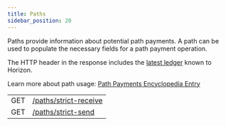 ```yaml
---
title: Paths
sidebar_position: 20
---
```



Paths provide information about potential path payments. A path can be used to populate the necessary fields for a path payment operation.

The HTTP header in the response includes the [latest ledger](../../structure/consistency.mdx) known to Horizon.

Learn more about path usage: [Path Payments Encyclopedia Entry](../../../../../../learn/encyclopedia/transactions-specialized/path-payments.mdx)

<EndpointsTable title="Endpoints">

|  |  |
| --- | --- |
| GET | [/paths/strict-receive](../../list-strict-receive-payment-paths.api.mdx) |
| GET | [/paths/strict-send](../../list-strict-send-payment-paths.api.mdx) |

</EndpointsTable>
